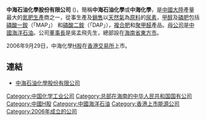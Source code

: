 {{Infobox_Company |
  company_name_zh = 中海石油化學股份有限公司 |
  company_name = 中海石油化學股份有限公司 |
  company_logo = [[File:Chinabluechem.gif|File:Chinabluechem.gif]] |
  company_type = [[國有企業|國有企業]] |
  foundation = 2006年 |
  location = [[中國|中國]][[海南省|海南]][[東方市|東方]]|
  industry = [[化肥|化肥]][[生產|生產]]及[[銷售|銷售]]|
  key_people = [[董事長|董事長]]：吳孟飛|
  parent = [[中國海洋石油有限公司|中國海洋石油有限公司]]|
  sales =  |
  profit =  |
  asset = |
  market_value = |
  num_employees = |
  revenue = |
  products = |
  homepage = [http://www.chinabluechem.com.cn/ch/ 中海石油化學股份有限公司]
}}

'''中海石油化學股份有限公司''' ({{hkex|3983}})，簡稱'''中海石油化學'''或'''中海化學'''，是[[中國大陸|中國大陸]]產量最大的[[氮|氮]][[肥料|肥]][[生產|生產]]商之一，從事生產及[[銷售|銷售]]以[[天然氣|天然氣]]為[[原料|原料]]的[[尿素|尿素]]，[[甲醇|甲醇]]及[[磷肥|磷肥]]包括[[磷酸一銨|磷酸一銨]]（「MAP」）
和[[磷酸二銨|磷酸二銨]]（「DAP」），[[複合肥|複合肥]]和[[聚甲醛|聚甲醛]]產品。[[母公司|母公司]]是[[中國海洋石油|中國海洋石油]]。公司[[董事長|董事長]]是吳孟飛先生，總部設在[[海南省|海南省]][[東方市|東方市]]。

2006年9月29日，中海化學[[H股|H股]]在[[香港交易所|香港交易所]]上市。

== 連結 ==
*[https://web.archive.org/web/20080112200150/http://www.chinabluechem.com.cn/ch/ 中海石油化學股份有限公司]

[[Category:中国化学工业公司|Category:中国化学工业公司]]
[[Category:总部在海南的中华人民共和国国有公司|Category:总部在海南的中华人民共和国国有公司]]
[[Category:中國H股|Category:中國H股]]
[[Category:中國海洋石油|Category:中國海洋石油]]
[[Category:香港上市能源公司|Category:香港上市能源公司]]
[[Category:2006年成立的公司|Category:2006年成立的公司]]